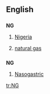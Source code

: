 {{see|Ng|ng}}

==English==

==={{abbreviation}}===
'''NG'''

# [[Nigeria]]
# {{petrochemistry}} [[natural gas]]

==={{initialism}}===
'''NG'''

# [[nasogastric|Nasogastric]]

[[tr:NG]]